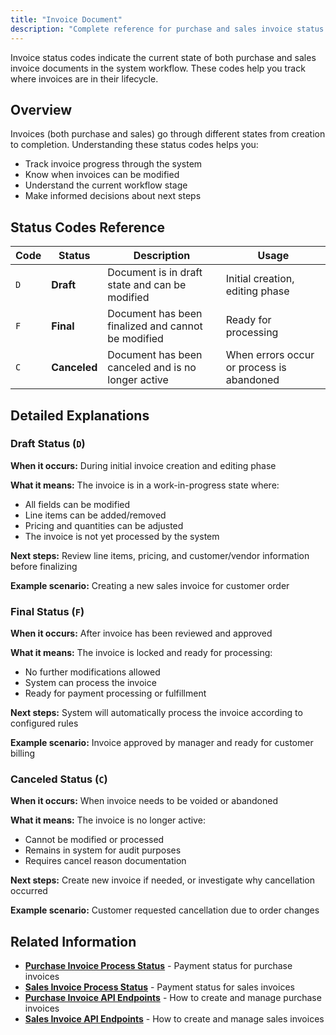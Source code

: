 ```yaml
---
title: "Invoice Document"
description: "Complete reference for purchase and sales invoice status codes in Accounting+ API"
---
```


Invoice status codes indicate the current state of both purchase and sales invoice documents in the system workflow. These codes help you track where invoices are in their lifecycle.

## Overview

Invoices (both purchase and sales) go through different states from creation to completion. Understanding these status codes helps you:

- Track invoice progress through the system
- Know when invoices can be modified
- Understand the current workflow stage
- Make informed decisions about next steps

## Status Codes Reference

| Code | Status | Description | Usage |
|------|--------|-------------|-------|
| `D`  | **Draft** | Document is in draft state and can be modified | Initial creation, editing phase |
| `F`  | **Final** | Document has been finalized and cannot be modified | Ready for processing |
| `C`  | **Canceled** | Document has been canceled and is no longer active | When errors occur or process is abandoned |

## Detailed Explanations

### Draft Status (`D`)

**When it occurs:** During initial invoice creation and editing phase

**What it means:** The invoice is in a work-in-progress state where:
- All fields can be modified
- Line items can be added/removed
- Pricing and quantities can be adjusted
- The invoice is not yet processed by the system

**Next steps:** Review line items, pricing, and customer/vendor information before finalizing

**Example scenario:** Creating a new sales invoice for customer order

### Final Status (`F`)

**When it occurs:** After invoice has been reviewed and approved

**What it means:** The invoice is locked and ready for processing:
- No further modifications allowed
- System can process the invoice
- Ready for payment processing or fulfillment

**Next steps:** System will automatically process the invoice according to configured rules

**Example scenario:** Invoice approved by manager and ready for customer billing

### Canceled Status (`C`)

**When it occurs:** When invoice needs to be voided or abandoned

**What it means:** The invoice is no longer active:
- Cannot be modified or processed
- Remains in system for audit purposes
- Requires cancel reason documentation

**Next steps:** Create new invoice if needed, or investigate why cancellation occurred

**Example scenario:** Customer requested cancellation due to order changes

## Related Information

- **[Purchase Invoice Process Status](/status-codes/purchase-process)** - Payment status for purchase invoices
- **[Sales Invoice Process Status](/status-codes/sales-process-status)** - Payment status for sales invoices
- **[Purchase Invoice API Endpoints](/api-reference/endpoint/purchase-invoice-create)** - How to create and manage purchase invoices
- **[Sales Invoice API Endpoints](/api-reference/endpoint/sales-invoice-create)** - How to create and manage sales invoices

